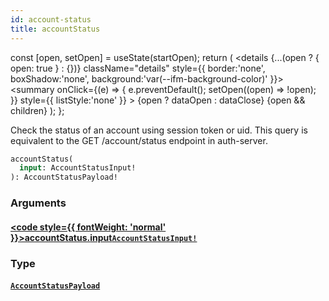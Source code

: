 ```yaml
---
id: account-status
title: accountStatus
---
```









  const [open, setOpen] = useState(startOpen);
  return (
    <details {...(open ? { open: true } : {})} className="details" style={{ border:'none', boxShadow:'none', background:'var(--ifm-background-color)' }}>
      <summary
        onClick={(e) => {
          e.preventDefault();
          setOpen((open) => !open);
        }}
        style={{ listStyle:'none' }}
      >
      {open ? dataOpen : dataClose}
      </summary>
      {open && children}
    </details>
  );
};








Check the status of an account using session token or uid. This query is equivalent to the GET /account/status endpoint in auth-server.


```graphql
accountStatus(
  input: AccountStatusInput!
): AccountStatusPayload!
```




### Arguments

#### [<code style={{ fontWeight: 'normal' }}>accountStatus.<b>input</b></code>](#)<Bullet />[`AccountStatusInput!`](/gql-api/types/inputs/account-status-input.mdx) <Badge class="badge badge--secondary" text="non-null"/> <Badge class="badge badge--secondary" text="input"/> 



### Type

#### [`AccountStatusPayload`](/gql-api/types/objects/account-status-payload.mdx) <Badge class="badge badge--secondary" text="object"/> 







